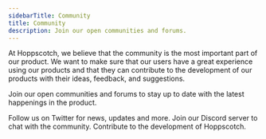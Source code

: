 ```yaml
---
sidebarTitle: Community
title: Community
description: Join our open communities and forums.
---
```


At Hoppscotch, we believe that the community is the most important part of our product. We want to make sure that our users have a great experience using our products and that they can contribute to the development of our products with their ideas, feedback, and suggestions.

Join our open communities and forums to stay up to date with the latest happenings in the product.

<CardGroup cols={2}>
  <Card title="Twitter" icon="twitter" href="https://hoppscotch.io/twitter">
    Follow us on Twitter for news, updates and more.
  </Card>
  <Card title="Discord" icon="discord" href="https://hoppscotch.io/discord">
    Join our Discord server to chat with the community.
  </Card>
  <Card title="GitHub" icon="github" href="https://hoppscotch.io/github">
    Contribute to the development of Hoppscotch.
  </Card>
</CardGroup>
